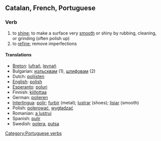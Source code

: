 ==Catalan, French, Portuguese==
===Verb===
# to [[shine]]; to make a surface very [[smooth]] or shiny by rubbing, cleaning, or grinding (often polish up)
# to [[refine]]; remove imperfections

====Translations====
*[[Breton]]: [[lufrañ]], [[levnañ]]
*Bulgarian: [[излъсквам]] (1), [[шлифовам]] (2)
*Dutch: [[polijsten]]
*[[English]]: [[polish]]
*[[Esperanto]]: [[poluri]]
*Finnish: [[kiillottaa]]
*German: [[polieren]]
*[[Interlingua]]: [[polir]]; [[furbir]] (metal); [[lustrar]] (shoes); [[lisiar]] (smooth)
*Polish: [[polerować]], [[wygładzać]]
*Romanian: [[a lustrui]]
*Spanish: [[pulir]]
*Swedish: [[polera]], [[putsa]]

[[Category:Portuguese verbs]]